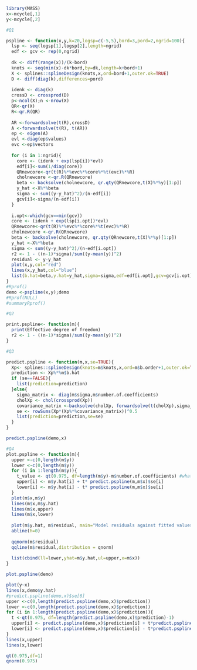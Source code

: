 ```r
library(MASS)
x<-mcycle[,1]
y<-mcycle[,2]
```


```r
#Q1

pspline <- function(x,y,k=20,logsp=c(-5,5),bord=3,pord=2,ngrid=100){
  lsp <- seq(logsp[1],logsp[2],length=ngrid)
  edf <- gcv <- rep(0,ngrid)
  
  dk <- diff(range(x))/(k-bord)
  knots <- seq(min(x)-dk*bord,by=dk,length=k+bord+1) 
  X <- splines::splineDesign(knots,x,ord=bord+1,outer.ok=TRUE)
  D <- diff(diag(k),differences=pord)
  
  idenk <- diag(k)
  crossD <- crossprod(D)
  p<-ncol(X);n <-nrow(X)
  QR<-qr(X)
  R<-qr.R(QR)
  
  AR <-forwardsolve(t(R),crossD)
  A <-forwardsolve(t(R), t(AR))
  ep <- eigen(A)
  evl <-diag(ep$values)
  evc <-ep$vectors
  
  for (i in 1:ngrid){
    core <- (idenk + exp(lsp[i])*evl)
    edf[i]<-sum(1/diag(core))
    QRnewcore<-qr(t(R)%*%evc%*%core%*%t(evc)%*%R)
    cholnewcore <-qr.R(QRnewcore)
    beta <- backsolve(cholnewcore, qr.qty(QRnewcore,t(X)%*%y)[1:p])
    y_hat <-X%*%beta
    sigma <- sum((y-y_hat)^2)/(n-edf[i])
    gcv[i]<-sigma/(n-edf[i])
  }
  
  i.opt<-which(gcv==min(gcv))
  core <- (idenk + exp(lsp[i.opt])*evl)
  QRnewcore<-qr(t(R)%*%evc%*%core%*%t(evc)%*%R)
  cholnewcore <-qr.R(QRnewcore)
  beta <- backsolve(cholnewcore, qr.qty(QRnewcore,t(X)%*%y)[1:p])
  y_hat <-X%*%beta
  sigma <- sum((y-y_hat)^2)/(n-edf[i.opt])
  r2 <- 1 - ((n-1)*sigma)/sum((y-mean(y))^2)
  residual <- y-y_hat
  plot(x,y,col="red")
  lines(x,y_hat,col="blue")
  list(b.hat=beta,y.hat=y_hat,sigma=sigma,edf=edf[i.opt],gcv=gcv[i.opt],knots=knots,number.of.coefficients=k, r2=r2, b.order=bord, p.order=pord, residual=residual, x=x, y=y)
}
#Rprof()
demo <-pspline(x,y);demo
#Rprof(NULL)
#summaryRprof()
```

```r
#Q2

print.pspline<- function(m){
  print(Effective degree of freedom)
  r2 <- 1 - ((n-1)*sigma)/sum((y-mean(y))^2)
}

```

```r
#Q3

predict.pspline <- function(m,x,se=TRUE){
  Xp<- splines::splineDesign(knots=m$knots,x,ord=m$b.order+1,outer.ok=TRUE)
  prediction <- Xp%*%m$b.hat
  if (se==FALSE){
    list(prediction=prediction)
  }else{
    sigma_matrix <- diag(m$sigma,m$number.of.coefficients)
    cholXp <- chol(crossprod(Xp))
    covariance_matrix <-backsolve(cholXp, forwardsolve(t(cholXp),sigma_matrix))
    se <- rowSums(Xp*(Xp%*%covariance_matrix))^0.5
    list(prediction=prediction,se=se)
  }
}

predict.pspline(demo,x)
```

```r
#Q4
plot.pspline <- function(m){
  upper <-c(0,length(m$y))
  lower <-c(0,length(m$y))
  for (i in 1:length(m$y)){
    t_value <- qt(0.975, df=length(m$y)-m$number.of.coefficients) #what should be the dof?
    upper[i] <- m$y.hat[i] + t* predict.pspline(m,m$x)$se[i]
    lower[i] <- m$y.hat[i] - t* predict.pspline(m,m$x)$se[i]
  }
  plot(m$x,m$y)
  lines(m$x,m$y.hat)
  lines(m$x,upper)
  lines(m$x,lower)
  
  plot(m$y.hat, m$residual, main="Model residuals against fitted values", xlab="fitted value", ylab="model residuals")
  abline(h=0)
  
  qqnorm(m$residual)
  qqline(m$residual,distribution = qnorm)
  
  list(cbind(ll=lower,yhat=m$y.hat,ul=upper,x=m$x))
}

plot.pspline(demo)
```

```r
plot(y~x)
lines(x,demo$y.hat)
#predict.pspline(demo,x)$se[6]
upper <-c(0,length(predict.pspline(demo,x)$prediction))
lower <-c(0,length(predict.pspline(demo,x)$prediction))
for (i in 1:length(predict.pspline(demo,x)$prediction)){
  t <-qt(0.975, df=length(predict.pspline(demo,x)$prediction)-1)
  upper[i] <- predict.pspline(demo,x)$prediction[i] + t*predict.pspline(demo,x)$se[i]
  lower[i] <- predict.pspline(demo,x)$prediction[i] - t*predict.pspline(demo,x)$se[i]
}
lines(x,upper)
lines(x,lower)

```

```r
qt(0.975,df=1)
qnorm(0.975)
```

